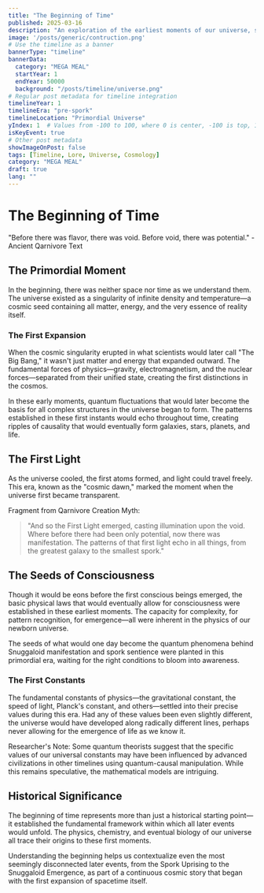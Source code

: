 ```yaml
---
title: "The Beginning of Time"
published: 2025-03-16
description: "An exploration of the earliest moments of our universe, setting the stage for all that would follow."
image: '/posts/generic/contruction.png'
# Use the timeline as a banner
bannerType: "timeline"
bannerData:
  category: "MEGA MEAL"
  startYear: 1
  endYear: 50000
  background: "/posts/timeline/universe.png"
# Regular post metadata for timeline integration
timelineYear: 1
timelineEra: "pre-spork"
timelineLocation: "Primordial Universe"
yIndex: 1  # Values from -100 to 100, where 0 is center, -100 is top, 100 is bottom
isKeyEvent: true
# Other post metadata
showImageOnPost: false
tags: [Timeline, Lore, Universe, Cosmology]
category: "MEGA MEAL"
draft: true
lang: ""
---
```



# The Beginning of Time

<div class="text-50 text-lg italic mb-8">
  "Before there was flavor, there was void. Before void, there was potential." - Ancient Qarnivore Text
</div>

## The Primordial Moment

In the beginning, there was neither space nor time as we understand them. The universe existed as a singularity of infinite density and temperature—a cosmic seed containing all matter, energy, and the very essence of reality itself.

<div class="card-base p-6 mb-6">
  <h3 class="font-bold text-xl mb-4 text-75">The First Expansion</h3>
  <p class="text-50 mb-4">When the cosmic singularity erupted in what scientists would later call "The Big Bang," it wasn't just matter and energy that expanded outward. The fundamental forces of physics—gravity, electromagnetism, and the nuclear forces—separated from their unified state, creating the first distinctions in the cosmos.</p>
  
  <p class="text-50 mb-4">In these early moments, quantum fluctuations that would later become the basis for all complex structures in the universe began to form. The patterns established in these first instants would echo throughout time, creating ripples of causality that would eventually form galaxies, stars, planets, and life.</p>
</div>

## The First Light

As the universe cooled, the first atoms formed, and light could travel freely. This era, known as the "cosmic dawn," marked the moment when the universe first became transparent.

<div class="font-jetbrains-mono pl-10 pr-10 py-10 rounded-xl bg-[oklch(0.95_0.025_var(--hue))] dark:bg-[oklch(0.25_0.025_var(--hue))] transition shadow-lg mb-8 overflow-hidden relative">
  <p class="italic">Fragment from Qarnivore Creation Myth:</p>
  
  <blockquote class="mt-4 text-xl text-[oklch(0.35_0.05_var(--hue))] dark:text-[oklch(0.85_0.05_var(--hue))]">
    "And so the First Light emerged, casting illumination upon the void. Where before there had been only potential, now there was manifestation. The patterns of that first light echo in all things, from the greatest galaxy to the smallest spork."
  </blockquote>
</div>

## The Seeds of Consciousness

Though it would be eons before the first conscious beings emerged, the basic physical laws that would eventually allow for consciousness were established in these earliest moments. The capacity for complexity, for pattern recognition, for emergence—all were inherent in the physics of our newborn universe.

The seeds of what would one day become the quantum phenomena behind Snuggaloid manifestation and spork sentience were planted in this primordial era, waiting for the right conditions to bloom into awareness.

<div class="card-base p-6 mb-6">
  <h3 class="font-bold text-xl mb-4 text-75">The First Constants</h3>
  <p class="text-50 mb-4">The fundamental constants of physics—the gravitational constant, the speed of light, Planck's constant, and others—settled into their precise values during this era. Had any of these values been even slightly different, the universe would have developed along radically different lines, perhaps never allowing for the emergence of life as we know it.</p>
  
  <p class="text-50 italic">Researcher's Note: Some quantum theorists suggest that the specific values of our universal constants may have been influenced by advanced civilizations in other timelines using quantum-causal manipulation. While this remains speculative, the mathematical models are intriguing.</p>
</div>

## Historical Significance

The beginning of time represents more than just a historical starting point—it established the fundamental framework within which all later events would unfold. The physics, chemistry, and eventual biology of our universe all trace their origins to these first moments.

Understanding the beginning helps us contextualize even the most seemingly disconnected later events, from the Spork Uprising to the Snuggaloid Emergence, as part of a continuous cosmic story that began with the first expansion of spacetime itself.
